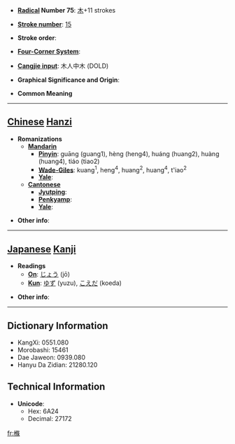 * '''[[Wiktionary:Chinese radical index| Radical]] Number 75''': [[Wiktionary:Chinese radical index 木|木]]+11 strokes

* '''[[Wiktionary:Chinese total strokes index|Stroke number]]''': [[Wiktionary:Chinese total strokes index 15|15]]

* '''Stroke order''': 

* '''[[Wiktionary:Chinese four corner index|Four-Corner System]]''': 

* '''[[Wiktionary:Chinese Cangjie index|Cangjie input]]''': 木人中木 (DOLD)

* '''Graphical Significance and Origin''': 

* '''Common Meaning'''

----

== [[Chinese]] [[Hanzi]] ==

* '''Romanizations'''
** '''[[Mandarin]]'''
*** '''[[Pinyin]]''': guāng (guang1), hèng (heng4), huáng (huang2), huàng (huang4), tiáo (tiao2)
*** '''[[Wade-Giles]]''': kuang<sup>1</sup>, heng<sup>4</sup>, huang<sup>2</sup>, huang<sup>4</sup>, t'iao<sup>2</sup>
*** '''[[Yale]]''': 
** '''[[Cantonese]]'''
*** '''[[Jyutping]]''':
*** '''[[Penkyamp]]''': 
*** '''[[Yale]]''': 

* '''Other info''': 

----

== [[Japanese]] [[Kanji]] ==

* '''Readings'''
** '''[[On]]''': [[じょう]] (jō)
** '''[[Kun]]''': [[ゆず]] (yuzu), [[こえだ]] (koeda)

* '''Other info''':  

----

== Dictionary Information ==

* KangXi: 0551.080
* Morobashi: 15461
* Dae Jaweon: 0939.080
* Hanyu Da Zidian: 21280.120

== Technical Information ==

* '''Unicode''':
** Hex: 6A24
** Decimal: 27172

[[fr:樤]]